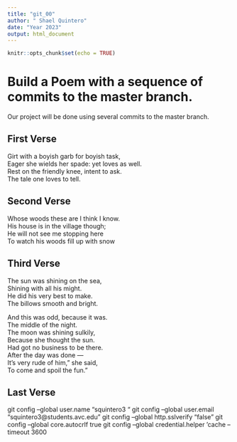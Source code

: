 ```yaml
---
title: "git_00"
author: " Shael Quintero"
date: "Year 2023"
output: html_document
---
```


```r
knitr::opts_chunk$set(echo = TRUE)
```
# Build a Poem with a sequence of commits to the master branch.
Our project will be done using several commits to the master branch.
<!-- Do not modify or change any text in "!--" bracketed areas such as this --- these are instructions to
you, if you change any of this the git program will notice it and compromise your git merging strategy !-->

## First Verse 
<!--Put the first five lines of a poem by Lewis Carrol in this section!-->
Girt with a boyish garb for boyish task,  
Eager she wields her spade: yet loves as well.  
Rest on the friendly knee, intent to ask.  
The tale one loves to tell.   




## Second Verse
<!--Put the first five lines of a poem by Robert Frost here!-->
Whose woods these are I think I know.   
His house is in the village though;   
He will not see me stopping here   
To watch his woods fill up with snow




## Third Verse
<!--Put the first two verses of The Walrus and the Carpenter here!-->
The sun was shining on the sea,   
Shining with all his might.    
He did his very best to make.     
The billows smooth and bright.  

And this was odd, because it was.  
The middle of the night.   
The moon was shining sulkily,    
Because she thought the sun.   
Had got no business to be there.   
After the day was done —    
It's very rude of him," she said,    
To come and spoil the fun."    

## Last Verse
<!--Put a short poem of your choice 8-20 lines,here!-->






git config --global user.name “squintero3 “
git config --global user.email “squintero3@students.avc.edu”
git config --global http.sslverify "false" 
git config --global core.autocrlf true
git config --global credential.helper 'cache --timeout 3600



